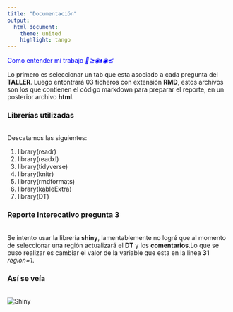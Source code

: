 ```yaml
---
title: "Documentación"
output:
  html_document:
    theme: united
    highlight: tango
---
```


<span style="color:blue">Como entender mi  trabajo *👋≧◉ᴥ◉≦* </span>

Lo primero es seleccionar un tab que esta asociado a cada pregunta del **TALLER**. Luego entontrará 03 ficheros con extensión **RMD**, estos archivos son los que contienen el código markdown para preparar el reporte,
en un posterior archivo **html**.

<h3>Librerías utilizadas</h3>
\
Descatamos las siguientes:

1. library(readr)
2. library(readxl)
3. library(tidyverse)
4. library(knitr)
5. library(rmdformats)
6. library(kableExtra)
7. library(DT)

<h3>Reporte Interecativo pregunta 3</h3>
\
Se intento usar la librería **shiny**, lamentablemente no logré que al momento de seleccionar una región actualizará el **DT** y los **comentarios**.Lo que se puso realizar es cambiar el valor de la variable que esta en la linea **31**
*region=1*.
\
<h3>Así se veía</h3>
\
<img src="shiny.png" alt="Shiny" class="center">